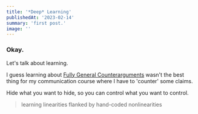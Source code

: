 ```yaml
---
title: '*Deep* Learning'
publishedAt: '2023-02-14'
summary: 'first post.'
image: ''
---
```


### Okay.

Let's talk about learning. 

I guess learning about [Fully General Counterarguments](https://www.lesswrong.com/posts/AdYdLP2sRqPMoe8fb/knowing-about-biases-can-hurt-people) wasn't the best thing for my 
communication course where I have to 'counter' some claims. 

Hide what you want to hide, so you can control what you want to control.


> learning linearities flanked by hand-coded nonlinearities